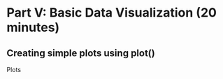 
# Part V: Basic Data Visualization (20 minutes) {-}


## Creating simple plots using plot() {-}

Plots
